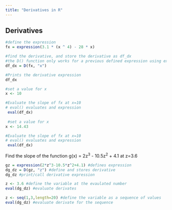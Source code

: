 ```yaml
---
title: "Derivatives in R"
---
```


## Derivatives

```r
#define the expression
fx = expression(3.1 * (x ^ 4) - 28 * x)

#find the derivative, and store the derivative as df_dx
#the D() function only works for a previous defined expression using expression()
df_dx = D(fx, "x")

#Prints the derivative expression
df_dx

#set a value for x
x <- 10

#Evaluate the slope of fx at x=10
# eval() evaluates and expression
 eval(df_dx)
 
 #set a value for x
x <- 14.43

#Evaluate the slope of fx at x=10
# eval() evaluates and expression
 eval(df_dx)

```

Find the slope of the function g(x) = 2z^3^ - 10.5z^2^ + 4.1 at z=3.6

```r
gz = expression(2*z^3-10.5*z^2+4.1) #defines expression
dg_dz = D(gz, "z") #define and stores derivative
dg_dz #print/call derivative expression 

z <- 3.6 #define the variable at the evaulated number
eval(dg_dz) #evaluate derivates

z <- seq(1,3,length=20) #define the variable as a sequence of values
eval(dg_dz) #evaluate derivate for the sequence

```
